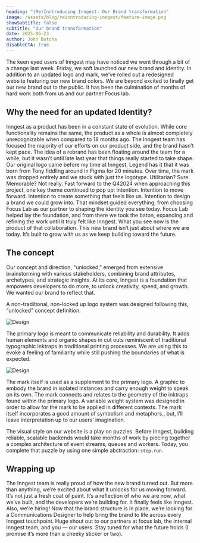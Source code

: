 ```yaml
---
heading: "(Re)Inntroducing Inngest: Our Brand transformation"
image: /assets/blog/reinntroducing-inngest/feature-image.png
showSubtitle: false
subtitle: "Our brand transformation"
date: 2025-06-23
author: John Butcha
disableCTA: true
---
```

The keen eyed users of Inngest may have noticed we went through a bit of a change last week.  Friday, we soft launched our new brand and identity.  In addition to an updated logo and mark, we've rolled out a redesigned website featuring our new brand colors. We are beyond excited to finally get our new brand out to the public. It has been the culmination of months of hard work both from us and our partner Focus lab.

## Why the need for an updated Identity?
Inngest as a product has been in a constant state of evolution. While core functionality remains the same, the product as a whole is almost completely unrecognizable when compared to 18 months ago. The Inngest team has focused the majority of our efforts on our product side, and the brand hasn’t kept pace. 
The idea of a rebrand has been floating around the team for a while, but it wasn’t until late last year that things really started to take shape. 
Our original logo came before my time at Inngest. Legend has it that it was born from Tony fiddling around in Figma for 20 minutes. Over time, the mark was dropped entirely and we stuck with just the logotype. 
Utilitarian? Sure. Memorable? Not really.
Fast forward to the Q42024 when approaching this project, one key theme continued to pop up: intention. Intention to move forward. Intention to create something that feels like us. Intention to design a brand we could grow into.
That mindset guided everything, from choosing Focus Lab as our partner to shaping the identity you see today. Focus Lab helped lay the foundation, and from there we took the baton, expanding and refining the work until it truly felt like Inngest. What you see now is the product of that collaboration.
This new brand isn’t just about where we are today. It’s built to grow with us as we keep building toward the future.

## The concept
Our concept and direction, "unlocked," emerged from extensive brainstorming with various stakeholders, combining brand attributes, archetypes, and strategic insights. At its core, Inngest is a foundation that empowers developers to do more, to unlock creativity, speed, and growth. We wanted our brand to reflect that.

A non-traditional, non-locked up logo system was designed following this, “unlocked” concept definition. 

![Design](/assets/blog/reinntroducing-inngest/image2.png)

The primary logo is meant to communicate reliability and durability. It adds human elements and organic shapes in cut outs reminiscent of traditional typographic inktraps in traditional printing processes. We are using this to evoke a feeling of familiarity while still pushing the boundaries of what is expected. 

![Design](/assets/blog/reinntroducing-inngest/image1.png)

The mark itself is used as a supplement to the primary logo. A graphic to embody the brand in isolated instances and carry enough weight to speak on its own. The mark connects and relates to the geometry of the inktraps found within the primary logo. A variable weight system was designed in order to allow for the mark to be applied in different contexts. The mark itself incorporates a good amount of symbolism and metaphors., but, I’ll leave interpretation up to our users’ imagination. 

The visual style on our website is a play on puzzles.  Before Inngest, building reliable, scalable backends would take months of work by piecing together a complex architecture of event streams, queues and workers.  Today, you complete that puzzle by using one simple abstraction: `step.run`.
## Wrapping up
The Inngest team is really proud of how the new brand turned out. But more than anything, we’re excited about what it unlocks for us moving forward. It’s not just a fresh coat of paint. It’s a reflection of who we are now, what we’ve built, and the developers we’re building for. It finally feels like Inngest.
Also, we’re hiring! Now that the brand structure is in place, we’re looking for a Communications Designer to help bring the brand to life across every Inngest touchpoint.
Huge shout out to our partners at focus lab, the internal Inngest team, and you — our users. Stay tuned for what the future holds (I promise it’s more than a cheeky sticker or two).


